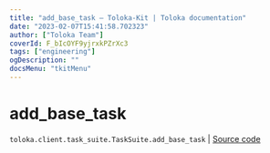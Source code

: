 ```yaml
---
title: "add_base_task — Toloka-Kit | Toloka documentation"
date: "2023-02-07T15:41:58.702323"
author: ["Toloka Team"]
coverId: F_bIcOYF9yjrxkPZrXc3
tags: ["engineering"]
ogDescription: ""
docsMenu: "tkitMenu"
---
```


# add_base_task
`toloka.client.task_suite.TaskSuite.add_base_task` | [Source code](https://github.com/Toloka/toloka-kit/blob/v1.1.3/src/client/task_suite.py#L72)
